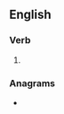 ==English==

===Verb===
{{head|en|verb form}}

# {{en-past of|barge}}

===Anagrams===
* {{anagrams|en|a=abdegr|Badger|badger|garbed}}